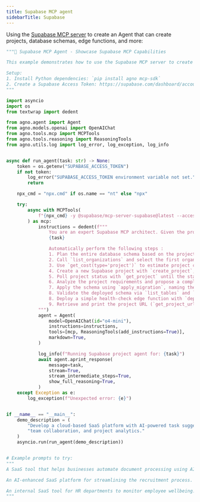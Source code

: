 ```yaml
---
title: Supabase MCP agent
sidebarTitle: Supabase
---
```



Using the [Supabase MCP server](https://github.com/supabase-community/supabase-mcp) to create an Agent that can create projects, database schemas, edge functions, and more:

```python
"""🔑 Supabase MCP Agent - Showcase Supabase MCP Capabilities

This example demonstrates how to use the Supabase MCP server to create projects, database schemas, edge functions, and more.

Setup:
1. Install Python dependencies: `pip install agno mcp-sdk`
2. Create a Supabase Access Token: https://supabase.com/dashboard/account/tokens and set it as the SUPABASE_ACCESS_TOKEN environment variable.
"""

import asyncio
import os
from textwrap import dedent

from agno.agent import Agent
from agno.models.openai import OpenAIChat
from agno.tools.mcp import MCPTools
from agno.tools.reasoning import ReasoningTools
from agno.utils.log import log_error, log_exception, log_info


async def run_agent(task: str) -> None:
    token = os.getenv("SUPABASE_ACCESS_TOKEN")
    if not token:
        log_error("SUPABASE_ACCESS_TOKEN environment variable not set.")
        return

    npx_cmd = "npx.cmd" if os.name == "nt" else "npx"

    try:
        async with MCPTools(
            f"{npx_cmd} -y @supabase/mcp-server-supabase@latest --access-token={token}"
        ) as mcp:
            instructions = dedent(f"""
                You are an expert Supabase MCP architect. Given the project description:
                {task}

                Automatically perform the following steps :
                1. Plan the entire database schema based on the project description.
                2. Call `list_organizations` and select the first organization in the response.
                3. Use `get_cost(type='project')` to estimate project creation cost and mention the cost in your response.
                4. Create a new Supabase project with `create_project`, passing the confirmed cost ID.
                5. Poll project status with `get_project` until the status is `ACTIVE_HEALTHY`.
                6. Analyze the project requirements and propose a complete, normalized SQL schema (tables,  columns, data types, indexes, constraints, triggers, and functions) as DDL statements.
                7. Apply the schema using `apply_migration`, naming the migration `initial_schema`.
                8. Validate the deployed schema via `list_tables` and `list_extensions`.
                8. Deploy a simple health-check edge function with `deploy_edge_function`.
                9. Retrieve and print the project URL (`get_project_url`) and anon key (`get_anon_key`).
            """)
            agent = Agent(
                model=OpenAIChat(id="o4-mini"),
                instructions=instructions,
                tools=[mcp, ReasoningTools(add_instructions=True)],
                markdown=True,
            )

            log_info(f"Running Supabase project agent for: {task}")
            await agent.aprint_response(
                message=task,
                stream=True,
                stream_intermediate_steps=True,
                show_full_reasoning=True,
            )
    except Exception as e:
        log_exception(f"Unexpected error: {e}")


if __name__ == "__main__":
    demo_description = (
        "Develop a cloud-based SaaS platform with AI-powered task suggestions, calendar syncing, predictive prioritization, "
        "team collaboration, and project analytics."
    )
    asyncio.run(run_agent(demo_description))


# Example prompts to try:
"""
A SaaS tool that helps businesses automate document processing using AI. Users can upload invoices, contracts, or PDFs and get structured data, smart summaries, and red flag alerts for compliance or anomalies. Ideal for legal teams, accountants, and enterprise back offices.

An AI-enhanced SaaS platform for streamlining the recruitment process. Features include automated candidate screening using NLP, AI interview scheduling, bias detection in job descriptions, and pipeline analytics. Designed for fast-growing startups and mid-sized HR teams.

An internal SaaS tool for HR departments to monitor employee wellbeing. Combines weekly mood check-ins, anonymous feedback, and AI-driven burnout detection models. Integrates with Slack and HR systems to support a healthier workplace culture.
"""


```

